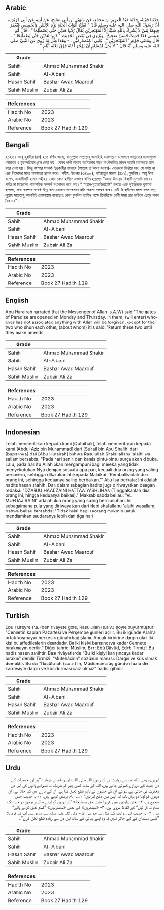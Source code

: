 ## Arabic


<div dir="rtl" lang="ar" style={{fontSize:'larger',backgroundColor:'#f8f9fa',padding:20}}>
حَدَّثَنَا قُتَيْبَةُ، حَدَّثَنَا عَبْدُ الْعَزِيزِ بْنُ مُحَمَّدٍ، عَنْ سُهَيْلِ بْنِ أَبِي صَالِحٍ، عَنْ أَبِيهِ، عَنْ أَبِي هُرَيْرَةَ، أَنَّ رَسُولَ اللَّهِ صلى الله عليه وسلم قَالَ ‏"‏ تُفَتَّحُ أَبْوَابُ الْجَنَّةِ يَوْمَ الاِثْنَيْنِ وَالْخَمِيسِ فَيُغْفَرُ فِيهِمَا لِمَنْ لاَ يُشْرِكُ بِاللَّهِ شَيْئًا إِلاَّ الْمُهْتَجِرَيْنِ يُقَالُ رُدُّوا هَذَيْنِ حَتَّى يَصْطَلِحَا ‏"‏ ‏.‏ قَالَ أَبُو عِيسَى هَذَا حَدِيثٌ حَسَنٌ صَحِيحٌ ‏.‏ وَيُرْوَى فِي بَعْضِ الْحَدِيثِ ‏"‏ ذَرُوا هَذَيْنِ حَتَّى يَصْطَلِحَا ‏"‏ ‏.‏ قَالَ وَمَعْنَى قَوْلِهِ ‏"‏ الْمُهْتَجِرَيْنِ ‏"‏ ‏.‏ يَعْنِي الْمُتَصَارِمَيْنِ ‏.‏ - وَهَذَا مِثْلُ مَا رُوِيَ عَنِ النَّبِيِّ صلى الله عليه وسلم أَنَّهُ قَالَ ‏"‏ لاَ يَحِلُّ لِمُسْلِمٍ أَنْ يَهْجُرَ أَخَاهُ فَوْقَ ثَلاَثَةِ أَيَّامٍ ‏"‏ ‏.‏
</div>
<div style={{backgroundColor:'#f8f9fa',padding:20, marginBottom: 10}}><table> <thead> <tr> <th>Grade</th> <th></th> </tr> </thead> <tbody> <tr><td>Sahih</td><td>Ahmad Muhammad Shakir</td></tr><tr><td>Sahih</td><td>Al-Albani</td></tr><tr><td>Hasan Sahih</td><td>Bashar Awad Maarouf</td></tr><tr><td>Sahih Muslim</td><td>Zubair Ali Zai</td></tr></tbody></table><table> <thead> <tr> <th>References:</th> <th></th> </tr> </thead> <tbody><tr><td>Hadith No</td><td>2023</td></tr><tr><td>Arabic No</td><td>2023</td></tr><tr><td>Reference</td><td>Book 27 Hadith 129</td></tr></tbody></table></div>

## Bengali


<div dir="ltr" lang="bn" style={{fontSize:'larger',backgroundColor:'#f8f9fa',padding:20}}>
২০২৩। আবূ হুরাইরা (রাঃ) হতে বর্ণিত আছে, রাসূলুল্লাহ সাল্লাল্লাহু আলাইহি ওয়াসাল্লাম বলেছেনঃ জান্নাতের দরজাগুলো সোমবার ও বৃহস্পতিবার খুলে দেয়া হয়। যেসব পাপী আল্লাহ তা'আলার সাথে অংশীদারিত্ব স্থাপন করেনি তাদেরকে মাফ করে দেয়া হয়। কিন্তু পরস্পর সম্পর্ক ছিন্নকারীর ব্যাপারে (আল্লাহ তা'আলা বলেন)- এদেরকে ফিরিয়ে দাও যে পর্যন্ত না এরা নিজেদের মধ্যে সমঝোতা স্থাপন করে। সহীহ, ইরওয়া (৩/১০৫), গাইয়াতুল মারাম (৪১২), মুসলিম। আবূ ঈসা বলেন, এ হাদীসটি হাসান সহীহ। কোন কোন হাদীসে এভাবে বর্ণিত হয়েছেঃ “এদের উভয়ের বিষয়টি মুলতবি রাখ যে পর্যন্ত না নিজেদের পারস্পরিক সম্পর্ক সংশোধন করে নেয়।” “আল-মুহতাজিরাইনি" বলতে এমন দুইজনকে বুঝানো হয়েছে, যারা পরস্পর সম্পর্ক ছিন্ন করে একজন অন্যজনের প্রতি শত্রুতা পোষণ করে। এটি ঐ হাদীসের মতো যাতে রাসূলুল্লাহ সাল্লাল্লাহু আলাইহি ওয়াসাল্লাম বলেছেনঃ কোন মুসলিম ব্যাক্তির পক্ষে তিনদিনের বেশী সময় তার ভাইকে ছেড়ে থাকা বৈধ নয়”।
</div>
<div style={{backgroundColor:'#f8f9fa',padding:20, marginBottom: 10}}><table> <thead> <tr> <th>Grade</th> <th></th> </tr> </thead> <tbody> <tr><td>Sahih</td><td>Ahmad Muhammad Shakir</td></tr><tr><td>Sahih</td><td>Al-Albani</td></tr><tr><td>Hasan Sahih</td><td>Bashar Awad Maarouf</td></tr><tr><td>Sahih Muslim</td><td>Zubair Ali Zai</td></tr></tbody></table><table> <thead> <tr> <th>References:</th> <th></th> </tr> </thead> <tbody><tr><td>Hadith No</td><td>2023</td></tr><tr><td>Arabic No</td><td>2023</td></tr><tr><td>Reference</td><td>Book 27 Hadith 129</td></tr></tbody></table></div>

## English


<div dir="ltr" lang="en" style={{fontSize:'larger',backgroundColor:'#f8f9fa',padding:20}}>
Abu Hurairah narrated that the Messenger of Allah (s.A.W) said:"The gates of Paradise are opened on Monday and Thursday. In them, (will enter) whoever has not associated anything with Allah will be forgiven, except for the two who shun each other, (about whom) it is said: 'Return these two until they make amends
</div>
<div style={{backgroundColor:'#f8f9fa',padding:20, marginBottom: 10}}><table> <thead> <tr> <th>Grade</th> <th></th> </tr> </thead> <tbody> <tr><td>Sahih</td><td>Ahmad Muhammad Shakir</td></tr><tr><td>Sahih</td><td>Al-Albani</td></tr><tr><td>Hasan Sahih</td><td>Bashar Awad Maarouf</td></tr><tr><td>Sahih Muslim</td><td>Zubair Ali Zai</td></tr></tbody></table><table> <thead> <tr> <th>References:</th> <th></th> </tr> </thead> <tbody><tr><td>Hadith No</td><td>2023</td></tr><tr><td>Arabic No</td><td>2023</td></tr><tr><td>Reference</td><td>Book 27 Hadith 129</td></tr></tbody></table></div>

## Indonesian


<div dir="ltr" lang="id" style={{fontSize:'larger',backgroundColor:'#f8f9fa',padding:20}}>
Telah menceritakan kepada kami [Qutaibah], telah menceritakan kepada kami [Abdul Aziz bin Muhammad] dari [Suhail bin Abu Shalih] dari [bapaknya] dari [Abu Hurairah] bahwa Rasulullah Shalallallahu 'alaihi wa sallam bersabda: "Pada hari senin dan kamis pintu-pintu surga akan dibuka. Lalu, pada hari itu Allah akan mengampuni bagi mereka yang tidak menyekutukan-Nya dengan sesuatu apa pun, kecuali dua orang yang saling berseteru, sehingga dikatakanlah kepada Malaikat, 'Kembalikanlah dua orang ini, sehingga keduanya saling berbaikan.'" Abu Isa berkata; Ini adalah hadits hasan shahih. Dan dalam sebagian hadits juga diriwayatkan dengan redaksi: "DZARUU HAADZAINI HATTAA YASHLIHAA (Tinggalkanlah dua orang ini, hingga keduanya baikan)." Maksab sabda beliau: "AL MUHTAJIRAINI" adalah dua orang yang saling bermusuhan. Ini sebagaimana pula yang diriwayatkan dari Nabi shallallahu 'alaihi wasallam, bahwa beliau bersabda: "Tidak halal bagi seorang mukmin untuk mendiamkan saudaranya lebih dari tiga hari
</div>
<div style={{backgroundColor:'#f8f9fa',padding:20, marginBottom: 10}}><table> <thead> <tr> <th>Grade</th> <th></th> </tr> </thead> <tbody> <tr><td>Sahih</td><td>Ahmad Muhammad Shakir</td></tr><tr><td>Sahih</td><td>Al-Albani</td></tr><tr><td>Hasan Sahih</td><td>Bashar Awad Maarouf</td></tr><tr><td>Sahih Muslim</td><td>Zubair Ali Zai</td></tr></tbody></table><table> <thead> <tr> <th>References:</th> <th></th> </tr> </thead> <tbody><tr><td>Hadith No</td><td>2023</td></tr><tr><td>Arabic No</td><td>2023</td></tr><tr><td>Reference</td><td>Book 27 Hadith 129</td></tr></tbody></table></div>

## Turkish


<div dir="ltr" lang="tr" style={{fontSize:'larger',backgroundColor:'#f8f9fa',padding:20}}>
Ebû Hureyre (r.a.)’den rivâyete göre, Rasûlullah (s.a.v.) şöyle buyurmuştur: “Cennetin kapıları Pazartesi ve Perşembe günleri açılır. Bu iki günde Allah’a ortak koşmayan herkesin günahı bağışlanır. Ancak birbirine dargın olan iki kişi bu affedilenlerin dışındadır. Bu iki kişiyi barışıncaya kadar Cennete bırakmayın denilir.” Diğer tahric: Müslim, Birr; Ebû Dâvûd, Edeb Tirmizî: Bu hadis hasen sahihtir. Bazı rivâyetlerde “Bu iki kişiyi barışıncaya kadar bırakın” denilir. Tirmizî: “Mütehâcirîn” sözünün manası: Dargın ve küs olmak demektir. Bu da: “Rasûlullah (s.a.v.)’in, Müslüman’a üç günden fazla din kardeşiyle dargın ve küs durması caiz olmaz” hadisi gibidir
</div>
<div style={{backgroundColor:'#f8f9fa',padding:20, marginBottom: 10}}><table> <thead> <tr> <th>Grade</th> <th></th> </tr> </thead> <tbody> <tr><td>Sahih</td><td>Ahmad Muhammad Shakir</td></tr><tr><td>Sahih</td><td>Al-Albani</td></tr><tr><td>Hasan Sahih</td><td>Bashar Awad Maarouf</td></tr><tr><td>Sahih Muslim</td><td>Zubair Ali Zai</td></tr></tbody></table><table> <thead> <tr> <th>References:</th> <th></th> </tr> </thead> <tbody><tr><td>Hadith No</td><td>2023</td></tr><tr><td>Arabic No</td><td>2023</td></tr><tr><td>Reference</td><td>Book 27 Hadith 129</td></tr></tbody></table></div>

## Urdu


<div dir="rtl" lang="ur" style={{fontSize:'larger',backgroundColor:'#f8f9fa',padding:20}}>
ابوہریرہ رضی الله عنہ سے روایت ہے کہ رسول اللہ صلی اللہ علیہ وسلم نے فرمایا: ”پیر اور جمعرات کے دن جنت کے دروازے کھولے جاتے ہیں، اللہ کے ساتھ کسی چیز کو شریک نہ ٹھہرانے والوں کی اس دن مغفرت کی جاتی ہے، سوائے ان کے جنہوں نے باہم قطع تعلق کیا ہے، ان کے بارے میں کہا جاتا ہے، ان دونوں کو لوٹا دو یہاں تک کہ آپس میں صلح کر لیں“ ۱؎۔ امام ترمذی کہتے ہیں: ۱- یہ حدیث حسن صحیح ہے، ۲- بعض روایتوں میں «ردوا هذين حتى يصطلحا» ”ان دونوں کو اپنے حال پر چھوڑ دو جب تک صلح نہ کر لیں“ کے الفاظ مروی ہیں، ۳- «مهتجرين» کے معنی «متصارمين» ”قطع تعلق کرنے والے“ ہیں، ۴- یہ حدیث اسی روایت کے مثل ہے جو نبی اکرم صلی اللہ علیہ وسلم سے مروی ہے، آپ نے فرمایا: ”کسی مسلمان کے لیے جائز نہیں کہ وہ اپنے بھائی کے ساتھ تین دن سے زیادہ قطع تعلق کرے“۔
</div>
<div style={{backgroundColor:'#f8f9fa',padding:20, marginBottom: 10}}><table> <thead> <tr> <th>Grade</th> <th></th> </tr> </thead> <tbody> <tr><td>Sahih</td><td>Ahmad Muhammad Shakir</td></tr><tr><td>Sahih</td><td>Al-Albani</td></tr><tr><td>Hasan Sahih</td><td>Bashar Awad Maarouf</td></tr><tr><td>Sahih Muslim</td><td>Zubair Ali Zai</td></tr></tbody></table><table> <thead> <tr> <th>References:</th> <th></th> </tr> </thead> <tbody><tr><td>Hadith No</td><td>2023</td></tr><tr><td>Arabic No</td><td>2023</td></tr><tr><td>Reference</td><td>Book 27 Hadith 129</td></tr></tbody></table></div>